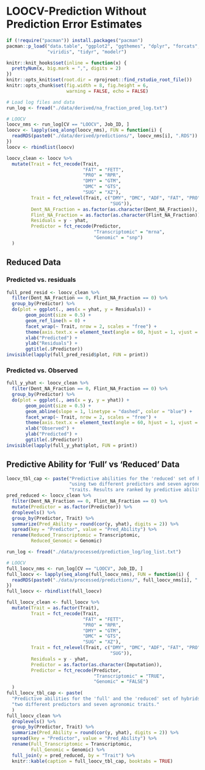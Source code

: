 # LOOCV-Prediction Without Prediction Error Estimates
```r
if (!require("pacman")) install.packages("pacman")
pacman::p_load("data.table", "ggplot2", "ggthemes", "dplyr", "forcats", 
               "viridis", "tidyr", "modelr")

knitr::knit_hooks$set(inline = function(x) {
  prettyNum(x, big.mark = ",", digits = 2)
})
knitr::opts_knit$set(root.dir = rprojroot::find_rstudio_root_file())
knitr::opts_chunk$set(fig.width = 8, fig.height = 6,
                      warning = FALSE, echo = FALSE)
```

```r
# Load log files and data
run_log <- fread("./data/derived/na_fraction_pred_log.txt")

# LOOCV 
loocv_nms <- run_log[CV == "LOOCV", Job_ID, ]
loocv <- lapply(seq_along(loocv_nms), FUN = function(i) {
  readRDS(paste0("./data/derived/predictions/", loocv_nms[i], ".RDS"))
})
loocv <- rbindlist(loocv)
```


```r
loocv_clean <- loocv %>%
  mutate(Trait = fct_recode(Trait, 
                            "FAT" = "FETT",
                            "PRO" = "RPR",
                            "DMY" = "GTM",
                            "DMC" = "GTS",
                            "SUG" = "XZ"),
         Trait = fct_relevel(Trait, c("DMY", "DMC", "ADF", "FAT", "PRO", "STA",
                                      "SUG")),
         Dent_NA_Fraction = as.factor(as.character(Dent_NA_Fraction)),
         Flint_NA_Fraction = as.factor(as.character(Flint_NA_Fraction)),
         Residuals = y - yhat,
         Predictor = fct_recode(Predictor,
                                "Transcriptomic" = "mrna",
                                "Genomic" = "snp")
  )
```


## Reduced Data
### Predicted vs. residuals
```r
full_pred_resid <- loocv_clean %>%
  filter(Dent_NA_Fraction == 0, Flint_NA_Fraction == 0) %>%
  group_by(Predictor) %>%
  do(plot = ggplot(., aes(x = yhat, y = Residuals)) +
       geom_point(size = 0.5) +
       geom_ref_line(h = 0) +
       facet_wrap(~ Trait, nrow = 2, scales = "free") +
       theme(axis.text.x = element_text(angle = 60, hjust = 1, vjust = 1)) +
       xlab("Predicted") +
       ylab("Residuals") +
       ggtitle(.$Predictor))
invisible(lapply(full_pred_resid$plot, FUN = print))
```

### Predicted vs. Observed
```r
full_y_yhat <- loocv_clean %>%
  filter(Dent_NA_Fraction == 0, Flint_NA_Fraction == 0) %>%
  group_by(Predictor) %>%
  do(plot = ggplot(., aes(x = y, y = yhat)) +
       geom_point(size = 0.5) +
       geom_abline(slope = 1, linetype = "dashed", color = "blue") +
       facet_wrap(~ Trait, nrow = 2, scales = "free") +
       theme(axis.text.x = element_text(angle = 60, hjust = 1, vjust = 1)) +
       xlab("Observed") +
       ylab("Predicted") +
       ggtitle(.$Predictor))
invisible(lapply(full_y_yhat$plot, FUN = print))
```


## Predictive Ability for 'Full' vs 'Reduced' Data
```r
loocv_tbl_cap <- paste("Predictive abilities for the 'reduced' set of hybrids",
                       "using two different predictors and seven agronomic",
                       "traits. Results are ranked by predictive ability.")
pred_reduced <- loocv_clean %>%
  filter(Dent_NA_Fraction == 0, Flint_NA_Fraction == 0) %>%
  mutate(Predictor = as.factor(Predictor)) %>%
  droplevels() %>%
  group_by(Predictor, Trait) %>%
  summarize(Pred_Ability = round(cor(y, yhat), digits = 2)) %>%
  spread(key = "Predictor", value = "Pred_Ability") %>%
  rename(Reduced_Transcriptomic = Transcriptomic,
         Reduced_Genomic = Genomic)
```


```r
run_log <- fread("./data/processed/prediction_log/log_list.txt")

# LOOCV 
full_loocv_nms <- run_log[CV == "LOOCV", Job_ID, ]
full_loocv <- lapply(seq_along(full_loocv_nms), FUN = function(i) {
  readRDS(paste0("./data/processed/predictions/", full_loocv_nms[i], ".RDS"))
})
full_loocv <- rbindlist(full_loocv)

full_loocv_clean <- full_loocv %>%
  mutate(Trait = as.factor(Trait),
         Trait = fct_recode(Trait, 
                            "FAT" = "FETT",
                            "PRO" = "RPR",
                            "DMY" = "GTM",
                            "DMC" = "GTS",
                            "SUG" = "XZ"),
         Trait = fct_relevel(Trait, c("DMY", "DMC", "ADF", "FAT", "PRO", "STA",
                                      "SUG")),
         Residuals = y - yhat,
         Predictor = as.factor(as.character(Imputation)),
         Predictor = fct_recode(Predictor,
                                "Transcriptomic" = "TRUE",
                                "Genomic" = "FALSE")
  )
full_loocv_tbl_cap <- paste(
  "Predictive abilities for the 'full' and the 'reduced' set of hybrids using",
  "two different predictors and seven agronomic traits."
  )
full_loocv_clean %>%
  droplevels() %>%
  group_by(Predictor, Trait) %>%
  summarize(Pred_Ability = round(cor(y, yhat), digits = 2)) %>%
  spread(key = "Predictor", value = "Pred_Ability") %>%
  rename(Full_Transcriptomic = Transcriptomic,
         Full_Genomic = Genomic) %>%
  full_join(y = pred_reduced, by = "Trait") %>%
  knitr::kable(caption = full_loocv_tbl_cap, booktabs = TRUE)
```
